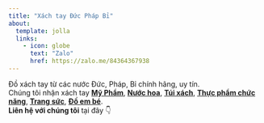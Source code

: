 ```yaml
---
title: "Xách tay Đức Pháp Bỉ"
about:
  template: jolla
  links:
    - icon: globe
      text: "Zalo"
      href: https://zalo.me/84364367938
---
```


Đồ xách tay từ các nước Đức, Pháp, Bỉ chính hãng, uy tín.\
Chúng tôi nhận xách tay [**Mỹ Phẩm**](mypham.qmd), [**Nước hoa**](nuochoa.qmd), [**Túi xách**](tuixach.qmd), [**Thực phẩm chức năng**](tpcn.qmd), [**Trang sức**](trangsuc.qmd), [**Đồ em bé**](embe.qmd).\
**Liên hệ với chúng tôi** tại đây 👇
